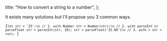 
  title: "How to convert a string to a number",
};


It exists many solutions but I'll propose you 3 common ways.

<Code>{`let str = '25';\n
// 1. with Number
str = Number(str);\n
// 2. with parseInt or parseFloat
str = parseInt(str, 10);
str = parseFloat('25.00')\n
// 3. with +
str = +str;
`}</Code>
